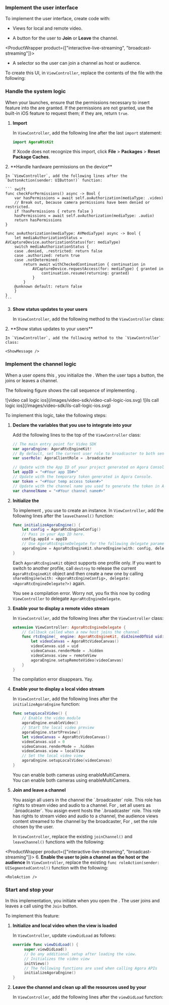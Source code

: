 

### Implement the user interface

To implement the user interface, create code with:

-   Views for local and remote video.

-   A button for the user to **Join** or **Leave** the channel.

<ProductWrapper product={["interactive-live-streaming", "broadcast-streaming"]}>
-   A selector so the user can join a channel as host or audience.
</ProductWrapper>

To create this UI, in `ViewController`, replace the contents of the file with the following:

<CreateUI />

### Handle the system logic

When your <Vpl k="CLIENT" /> launches, ensure that the permissions necessary to insert  <Vpd k="PRODUCT" /> feature into the <Vpl k="CLIENT" /> are granted. If the permissions are not granted, use the built-in iOS feature to request them; if they are, return `true`.

1.  **Import <Vpd k="SDK" />**

    In `ViewController`, add the following line after the last `import` statement:

    ``` swift
    import AgoraRtcKit
    ```

    If Xcode does not recognize this import, click **File** &gt; **Packages** &gt; **Reset Package Caches**.
<PlatformWrapper platform="ios">
2.  **Handle hardware permissions on the device**

    In `ViewController`, add the following lines after the `buttonAction(sender: UIButton!)` function:

    ``` swift
    func checkForPermissions() async -> Bool {
        var hasPermissions = await self.avAuthorization(mediaType: .video)
        // Break out, because camera permissions have been denied or restricted.
        if !hasPermissions { return false }
        hasPermissions = await self.avAuthorization(mediaType: .audio)
        return hasPermissions
    }

    func avAuthorization(mediaType: AVMediaType) async -> Bool {
        let mediaAuthorizationStatus = AVCaptureDevice.authorizationStatus(for: mediaType)
        switch mediaAuthorizationStatus {
        case .denied, .restricted: return false
        case .authorized: return true
        case .notDetermined:
            return await withCheckedContinuation { continuation in
                AVCaptureDevice.requestAccess(for: mediaType) { granted in
                    continuation.resume(returning: granted)
                }
            }
        @unknown default: return false
        }
    }
    ```
3.  **Show status updates to your users**

    In `ViewController`, add the following method to the `ViewController` class:

    <ShowMessage />
</PlatformWrapper>
<PlatformWrapper platform="macos">
2.  **Show status updates to your users**

    In `ViewController`, add the following method to the `ViewController` class:

    <ShowMessage />
</PlatformWrapper>


### Implement the channel logic

When a user opens this <Vpl k="CLIENT" />, you initialize the  <Vg k="ENGINE" />. When the user taps a button, the <Vpl k="CLIENT" /> joins or leaves a channel.

The following figure shows the <Vpd k="SDK" /> call sequence of implementing   <Vpd k="PRODUCT" />.

<ProductWrapper product="video-calling">
![video call logic ios](/images/video-sdk/video-call-logic-ios.svg)
</ProductWrapper>
  <ProductWrapper product={["interactive-live-streaming", "broadcast-streaming"]}>
![ils call logic ios](/images/video-sdk/ils-call-logic-ios.svg)
</ProductWrapper>

To implement this logic, take the following steps:

1.  **Declare the variables that you use to integrate <Vpd k="SDK" /> into your <Vpl k="CLIENT" />**

    Add the following lines to the top of the `ViewController` class:

    ``` swift
    // The main entry point for Video SDK
    var agoraEngine: AgoraRtcEngineKit!
    // By default, set the current user role to broadcaster to both send and receive streams.
    var userRole: AgoraClientRole = .broadcaster

    // Update with the App ID of your project generated on Agora Console.
    let appID = "<#Your app ID#>"
    // Update with the temporary token generated in Agora Console.
    var token = "<#Your temp access token#>"
    // Update with the channel name you used to generate the token in Agora Console.
    var channelName = "<#Your channel name#>"
    ```

2.  **Initialize the  <Vg k="ENGINE" />**

    To implement    <Vg k="COMPANY" /> <Vpd k="PRODUCT" />, you use <Vpd k="SDK" /> to create an    <Vg k="ENGINE" /> instance. In `ViewController`, add the following lines after the `leaveChannel()` function:

    ``` swift
    func initializeAgoraEngine() {
        let config = AgoraRtcEngineConfig()
        // Pass in your App ID here.
        config.appId = appID
        // Use AgoraRtcEngineDelegate for the following delegate parameter.
        agoraEngine = AgoraRtcEngineKit.sharedEngine(with: config, delegate: self)
    }
    ```

    Each `AgoraRtcEngineKit` object supports one profile only. If you want to switch to another profile, call `destroy` to release the current `AgoraRtcEngineKit` object and then create a new one by calling `sharedEngine(with: <AgoraRtcEngineConfig>, delegate: <AgoraRtcEngineDelegate?>)` again.

    You see a compilation error. Worry not, you fix this now by coding `ViewController` to delegate `AgoraRtcEngineDelegate`.

3.  **Enable your <Vpl k="CLIENT" /> to display a remote video stream**

    In `ViewController`, add the following lines after the `ViewController` class:

    ``` swift
    extension ViewController: AgoraRtcEngineDelegate {
        // Callback called when a new host joins the channel
        func rtcEngine(_ engine: AgoraRtcEngineKit, didJoinedOfUid uid: UInt, elapsed: Int) {
            let videoCanvas = AgoraRtcVideoCanvas()
            videoCanvas.uid = uid
            videoCanvas.renderMode = .hidden
            videoCanvas.view = remoteView
            agoraEngine.setupRemoteVideo(videoCanvas)
        }
    }
    ```

    The compilation error disappears. Yay.

4.  **Enable your <Vpl k="CLIENT" /> to display a local video stream**

    In `ViewController`, add the following lines after the `initializeAgoraEngine` function:

    ``` swift
    func setupLocalVideo() {
        // Enable the video module
        agoraEngine.enableVideo()
        // Start the local video preview
        agoraEngine.startPreview()
        let videoCanvas = AgoraRtcVideoCanvas()
        videoCanvas.uid = 0
        videoCanvas.renderMode = .hidden
        videoCanvas.view = localView
        // Set the local video view
        agoraEngine.setupLocalVideo(videoCanvas)
    }
    ```

    <PlatformWrapper platform="ios">
    <div class="note alert">You can enable both cameras using <Link to="{{Global.API_REF_IOS_ROOT_RTC_ENGINE_KIT}}/enablemulticamera(_:config:)">enableMultiCamera</Link>.</div>
    </PlatformWrapper>
    <PlatformWrapper platform="macos">
    <div class="note alert">You can enable both cameras using <Link to="{{Global.API_REF_MACOS_ROOT_RTC_ENGINE_KIT}}/enablemulticamera(_:config:)">enableMultiCamera</Link>.</div>
    </PlatformWrapper>

5.  **Join and leave a channel**

    <ProductWrapper product="video-calling">
    You assign all users in the channel the `.broadcaster` role. This role has rights to stream video and audio to a channel. For  <Vpd k="PRODUCT" />, set all users as `.broadcaster`.
    </ProductWrapper>
      <ProductWrapper product={["interactive-live-streaming", "broadcast-streaming"]}>
    You assign event hosts the `.broadcaster` role. This role has rights to stream video and audio to a channel, the audience views content streamed to the channel by the broadcaster, For   <Vpd k="PRODUCT" />, set the role chosen by the <Vpl k="CLIENT" /> user.
    </ProductWrapper>

    In `ViewController`, replace the existing `joinChannel()` and `leaveChannel()` functions with the following:

    <JoinAndLeave />

<ProductWrapper product={["interactive-live-streaming", "broadcast-streaming"]}>
6.  **Enable the user to join a channel as the host or the audience**
    In `ViewController`, replace the existing `func roleAction(sender: UISegmentedControl!)` function with the following:

    <RoleAction />

</ProductWrapper>

### Start and stop your <Vpl k="CLIENT" />

In this implementation, you initiate <Vpd k="SDK" /> when you open the <Vpl k="CLIENT" />. The <Vpl k="CLIENT" /> user joins and leaves a call using the `Join` button.

To implement this feature:

1.  **Initialize <Vpd k="SDK" /> and local video when the view is loaded**

    In `ViewController`, update `viewDidLoad` as follows:

    ``` swift
    override func viewDidLoad() {
         super.viewDidLoad()
         // Do any additional setup after loading the view.
         // Initializes the video view
         initViews()
         // The following functions are used when calling Agora APIs
         initializeAgoraEngine()
    }
    ```

2.  **Leave the channel and clean up all the resources used by your <Vpl k="CLIENT" />**

    In `ViewController`, add the following lines after the `viewDidLoad` function:

    <ViewDidDisappear />

